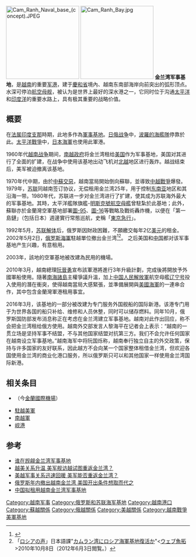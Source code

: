 [[File:Cam_Ranh_Naval_base_(concept).JPEG|200px]]
[[File:Cam_Ranh_Bay.jpg|200px]]
'''金兰湾军事基地'''，是[[越南|越南]]的重要[[軍港|军港]]，建于[[慶和省|慶和省]]境內、越南东南部海岸向前突出的弧形顶点。水深可停泊[[航空母舰|航空母舰]]，被认为是世界上最好的深水港之一，它同时位于沟通[[太平洋|太平洋]]和[[印度洋|印度洋]]的重要水路上，具有极其重要的战略价值。

== 概要 ==
在[[法属印度支那|法属印度支那]]時期，此地多作為[[軍事基地|軍事基地]]。[[日俄战争|日俄战争]]中，[[波羅的海艦隊|波羅的海艦隊]]停靠於此。[[太平洋戰爭|太平洋戰爭]]中，[[大日本帝國海軍|日本海軍]]也使用此軍港。

1960年代[[越南战争|越南战争]]期间，[[越南共和国|南越政府]]将金兰湾租给[[美国|美国]]作为军事基地，美国对其进行了全面的扩建，在战争中使用该基地出动飞机对[[越南社会主义共和国|北越]]地区进行轰炸。越战结束后，美军被迫撤离该基地。

1970年代中期，由於[[中蘇交惡|中蘇交惡]]，越南當局開始倒向蘇聯，並導致[[中越戰爭|中越戰爭]]爆發。1979年，[[苏联|苏联]]同越南签订协议，无偿租用金兰湾25年，用于控制[[东南亚|东南亚]]地区和其沿海一带。1980年代，苏联进一步对金兰湾进行了扩建，使其成为苏联海外最大的军事基地。其時，太平洋艦隊旗艦-[[明斯克號航空母艦|明斯克號航空母艦]]曾駐紮於此基地；此外，蘇聯亦於金蘭灣空軍基地部署[[圖-95|圖-95]]、[[圖-16|圖-16]]等戰略及戰術轟炸機，以便在「第一島鏈」（包括日本）週邊實行常態巡航，史稱「[[東京急行_(軍事行動)|東京急行]]」。

1992年5月，[[苏联解体|苏联解体]]后，俄罗斯因財政困難，不願繳交每年2亿[[美元|美元]]的租金。2002年5月2日，[[俄罗斯海军|俄罗斯海軍]]駐越單位撤出金兰湾<ref>{{Cite web|title=日本語課"カムラン湾にロシア海軍基地復活か|url=https://jp.sputniknews.com/japanese.ruvr.ru/2010/10/08/24844075.html|access-date=2012年6月3日|date=2010年10月8日|work=ロシアの声|language=ja|archive-url=https://web.archive.org/web/20161022091411/https://jp.sputniknews.com/japanese.ruvr.ru/2010/10/08/24844075.html|archive-date=2016-10-22}}</ref><ref>「[[ロシアの声|ロシアの声]]」日本語課"[http://japanese.ruvr.ru/2010/10/08/24844075.html カムラン湾にロシア海軍基地復活か]{{Dead link|date=2018年9月 |bot=InternetArchiveBot |fix-attempted=yes }}"<[http://megalodon.jp/2012-0603-2206-41/japanese.ruvr.ru/2010/10/08/24844075.html ウェブ魚拓]>2010年10月8日（2012年6月3日閲覧。）</ref>。
之后美国和[[中国|中国]]都对该军事基地产生兴趣，有意租用。

2003年，該地的空軍基地被改建為民用的機場。

2010年3月，越南總理[[阮晉勇|阮晉勇]]宣布該軍港將進行3年升級計劃，完成後將開放予外國軍船使用。隨著[[南海諸島|南海諸島]]主權爭議升溫，加上[[中国人民解放军|中国人民解放軍]]航空母艦[[辽宁号航空母舰|辽宁号]]投入使用的潛在衝突，使得越南當局大感緊張，並準備展開與[[美國海軍|美國海軍]]的一連串合作，其中包含金蘭灣軍港租用事宜。

2016年3月，该基地的一部分被改建为专门服务外国舰船的国际新港。该港专门用于为世界各国的船只补给、维修和人员休整，同时可以储存燃料。同年10月，俄罗斯国防部发布消息称正在考虑在金兰湾建立军事基地。越南对此作出回应，称不会把金兰湾租给俄方使用。越南外交部发言人黎海平在记者会上表示：“越南的一贯立场是坚持军事不结盟，不与其他国家结盟对抗第三方。我们不会允许任何国家在越南设立军事基地。”越南海军中将阮国烁称，越南奉行独立自主的外交政策，保持与许多国家的友好联系，因此越方不会向某一个国家整体租借金兰湾，但欢迎各国使用金兰湾的商业化港口服务，所以俄罗斯只可以和其他国家一样使用金兰湾国际新港。

== 相关条目 ==
*{{Link-en|金蘭空軍基地|Cam Ranh Air Base}}（今[[金蘭國際機場|金蘭國際機場]]）
*[[駐越美軍|駐越美軍]]
*[[南越軍|南越軍]]
*[[岘港|岘港]]

== 参考 ==
{{reflist}}
*[http://www.people.com.cn/digest/200106/15/gj061505.html 谁在觊觎金兰湾军事基地]
*[http://www.phoenixtv.com/phoenixtv/76571093564915712/20050504/544863.shtml 越美关系升温 美军舰访越试图重返金兰湾？]
*[http://www.people.com.cn/GB/junshi/1078/2199885.html 美越军事关系迅速回暖 美军能否重返金兰湾？]
*[https://web.archive.org/web/20050309130325/http://mil.qianlong.com/27/2002-3-28/54@107577.htm 俄罗斯年内撤出越南金兰湾 美国开出条件想取而代之]
*[http://www.peacehall.com/news/gb/china/2005/11/200511011001.shtml 中国拟租用越南金兰湾军事基地]

{{coord|11.998153|109.219372|display=title}}

[[Category:越南军事|Category:越南军事]]
[[Category:俄罗斯和苏联海军基地|Category:俄罗斯和苏联海军基地]]
[[Category:越南港口|Category:越南港口]]
[[Category:蘇越關係|Category:蘇越關係]]
[[Category:俄越關係|Category:俄越關係]]
[[Category:美越關係|Category:美越關係]]
[[Category:越南戰爭美軍基地|Category:越南戰爭美軍基地]]